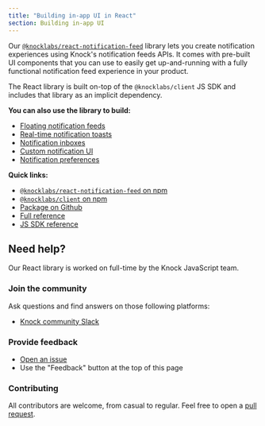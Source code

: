 ```yaml
---
title: "Building in-app UI in React"
section: Building in-app UI
---
```


Our [`@knocklabs/react-notification-feed`](https://github.com/knocklabs/react-notification-feed) library lets you create notification experiences using Knock's notification feeds APIs. It comes with pre-built UI components that you can use to easily get up-and-running with a fully functional notification feed experience in your product.

The React library is built on-top of the `@knocklabs/client` JS SDK and includes that library as an implicit dependency.

**You can also use the library to build:**

- [Floating notification feeds](/in-app-ui/react/feed)
- [Real-time notification toasts](/in-app-ui/react/toasts)
- [Notification inboxes](/in-app-ui/react/inbox)
- [Custom notification UI](/in-app-ui/react/custom-ui)
- [Notification preferences](/in-app-ui/react/preferences)

**Quick links:**

- [`@knocklabs/react-notification-feed` on npm](https://www.npmjs.com/package/@knocklabs/react-notification-feed)
- [`@knocklabs/client` on npm](https://www.npmjs.com/package/@knocklabs/client)
- [Package on Github](https://github.com/knocklabs/react-notification-feed)
- [Full reference](/in-app-ui/react/reference)
- [JS SDK reference](/in-app-ui/javascript/reference)

## Need help?

Our React library is worked on full-time by the Knock JavaScript team.

### Join the community

Ask questions and find answers on those following platforms:

- [Knock community Slack](https://join.slack.com/t/knockcustomers/shared_invite/zt-13zos4lkx-FWnqvhJjhlbwlWmKelIj5Q)

### Provide feedback

- [Open an issue](https://github.com/knocklabs/react-notification-feed/issues/new)
- Use the "Feedback" button at the top of this page

### Contributing

All contributors are welcome, from casual to regular. Feel free to open a [pull request](https://github.com/knocklabs/react-notification-feed/pulls/new).
